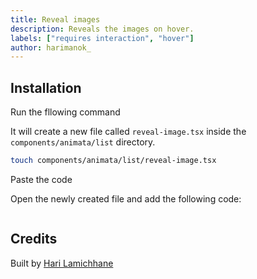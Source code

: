 ```yaml
---
title: Reveal images
description: Reveals the images on hover.
labels: ["requires interaction", "hover"]
author: harimanok_
---
```


<ComponentPreview name="list-reveal-image--docs" />

## Installation

<Steps>
<Step>Run the fllowing command</Step>

It will create a new file called `reveal-image.tsx` inside the `components/animata/list` directory.

```bash
touch components/animata/list/reveal-image.tsx
```

<Step>Paste the code</Step>

Open the newly created file and add the following code:

```jsx file=<rootDir>/animata/list/reveal-image.tsx

```

</Steps>

## Credits

Built by [Hari Lamichhane](https://github.com/hari)
